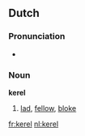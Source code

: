 ==Dutch==

===Pronunciation===
*{{audio|Nl-kerel.ogg|audio}}

===Noun===
'''kerel'''

# [[lad]], [[fellow]], [[bloke]]

[[fr:kerel]]
[[nl:kerel]]